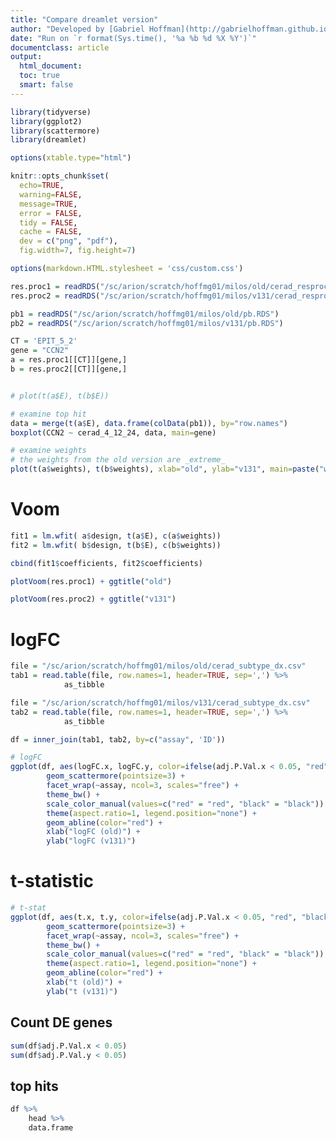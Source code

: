 ```yaml
---
title: "Compare dreamlet version"
author: "Developed by [Gabriel Hoffman](http://gabrielhoffman.github.io/)"
date: "Run on `r format(Sys.time(), '%a %b %d %X %Y')`"
documentclass: article
output: 
  html_document:
  toc: true
  smart: false
---
```


<!--- 
# run analysis
cd /hpc/users/hoffmg01/work/misc_vp/dreamlet_debug_milos
R

system("ml git; git pull"); rmarkdown::render("compare.Rmd")


https://hoffmg01.hpc.mssm.edu/milos/compare.html

--->

```r
library(tidyverse)
library(ggplot2)
library(scattermore)
library(dreamlet)
```

```r
options(xtable.type="html")

knitr::opts_chunk$set(
  echo=TRUE,
  warning=FALSE,
  message=TRUE,
  error = FALSE,
  tidy = FALSE,
  cache = FALSE,
  dev = c("png", "pdf"), 
  fig.width=7, fig.height=7)

options(markdown.HTML.stylesheet = 'css/custom.css')
```

```r
res.proc1 = readRDS("/sc/arion/scratch/hoffmg01/milos/old/cerad_resproc_subtype_dx.RDS")
res.proc2 = readRDS("/sc/arion/scratch/hoffmg01/milos/v131/cerad_resproc_subtype_dx.RDS")

pb1 = readRDS("/sc/arion/scratch/hoffmg01/milos/old/pb.RDS")
pb2 = readRDS("/sc/arion/scratch/hoffmg01/milos/v131/pb.RDS")

CT = 'EPIT_5_2'
gene = "CCN2"
a = res.proc1[[CT]][gene,]
b = res.proc2[[CT]][gene,]


# plot(t(a$E), t(b$E))

# examine top hit
data = merge(t(a$E), data.frame(colData(pb1)), by="row.names")
boxplot(CCN2 ~ cerad_4_12_24, data, main=gene)

# examine weights
# the weights from the old version are _extreme_
plot(t(a$weights), t(b$weights), xlab="old", ylab="v131", main=paste("weights: ", CT, gene))
```



# Voom 

```r
fit1 = lm.wfit( a$design, t(a$E), c(a$weights))
fit2 = lm.wfit( b$design, t(b$E), c(b$weights))

cbind(fit1$coefficients, fit2$coefficients)

plotVoom(res.proc1) + ggtitle("old")

plotVoom(res.proc2) + ggtitle("v131")
```




# logFC 

```r
file = "/sc/arion/scratch/hoffmg01/milos/old/cerad_subtype_dx.csv"
tab1 = read.table(file, row.names=1, header=TRUE, sep=',') %>%
			as_tibble

file = "/sc/arion/scratch/hoffmg01/milos/v131/cerad_subtype_dx.csv"
tab2 = read.table(file, row.names=1, header=TRUE, sep=',') %>%
			as_tibble

df = inner_join(tab1, tab2, by=c("assay", 'ID'))

# logFC
ggplot(df, aes(logFC.x, logFC.y, color=ifelse(adj.P.Val.x < 0.05, "red", "black"))) +
		geom_scattermore(pointsize=3) +
		facet_wrap(~assay, ncol=3, scales="free") +
		theme_bw() +
		scale_color_manual(values=c("red" = "red", "black" = "black")) +
		theme(aspect.ratio=1, legend.position="none") +
		geom_abline(color="red") +
		xlab("logFC (old)") +
		ylab("logFC (v131)") 
```



# t-statistic 
```r
# t-stat
ggplot(df, aes(t.x, t.y, color=ifelse(adj.P.Val.x < 0.05, "red", "black"))) +
		geom_scattermore(pointsize=3) +
		facet_wrap(~assay, ncol=3, scales="free") +
		theme_bw() +
		scale_color_manual(values=c("red" = "red", "black" = "black")) +
		theme(aspect.ratio=1, legend.position="none") +
		geom_abline(color="red") +
		xlab("t (old)") +
		ylab("t (v131)")
```

## Count DE genes
```r
sum(df$adj.P.Val.x < 0.05)
sum(df$adj.P.Val.y < 0.05)
```

## top hits
```r
df %>%
	head %>%
	data.frame
```



